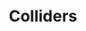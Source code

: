 ---
title: "Colliders"
description: "Use colliders to make empties and meshes collide with objects or detect when other colliders intersect with them. "
---